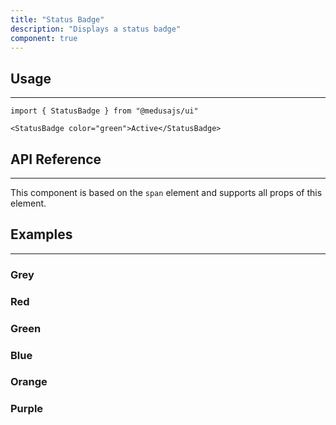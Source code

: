 ```yaml
---
title: "Status Badge"
description: "Displays a status badge"
component: true
---
```


<ComponentExample name="status-badge-demo" />

## Usage

---

```tsx
import { StatusBadge } from "@medusajs/ui"
```

```tsx
<StatusBadge color="green">Active</StatusBadge>
```

## API Reference

---

This component is based on the `span` element and supports all props of this element.

<ComponentProps component="status-badge" />

## Examples

---

### Grey

<ComponentExample name="status-badge-grey" />

### Red

<ComponentExample name="status-badge-red" />

### Green

<ComponentExample name="status-badge-green" />

### Blue

<ComponentExample name="status-badge-blue" />

### Orange

<ComponentExample name="status-badge-orange" />

### Purple

<ComponentExample name="status-badge-purple" />

